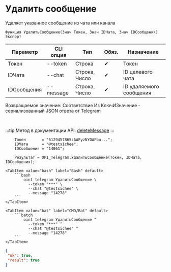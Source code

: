 ﻿---
sidebar_position: 12
---


# Удалить сообщение
 Удаляет указанное сообщение из чата или канала



`Функция УдалитьСообщение(Знач Токен, Знач IDЧата, Знач IDСообщения) Экспорт`

  | Параметр | CLI опция | Тип | Обяз. | Назначение |
  |-|-|-|-|-|
  | Токен | --token | Строка | &#x2714; | Токен |
  | IDЧата | --chat | Строка, Число | &#x2714; | ID целевого чата |
  | IDСообщения | --message | Строка, Число | &#x2714; | ID удаляемого сообщения |

  
  Возвращаемое значение:   Соответствие Из КлючИЗначение - сериализованный JSON ответа от Telegram

<br/>

:::tip
Метод в документации API: [deleteMessage](https://core.telegram.org/bots/api#deletemessage)
:::
<br/>



```bsl title="Пример использования для 1С:Предприятие/OneScript"
    Токен       = "6129457865:AAFyzNYOAFbu...";
    IDЧата      = "@testsichee";
    IDСообщения = "14061";

    Результат = OPI_Telegram.УдалитьСообщение(Токен, IDЧата, IDСообщения);
```
    

 <Tabs>
  
    <TabItem value="bash" label="Bash" default>
        ```bash
            oint telegram УдалитьСообщение \
              --token "***" \
              --chat "@testsichee" \
              --message "14278"
        ```
    </TabItem>
  
    <TabItem value="bat" label="CMD/Bat" default>
        ```batch
            oint telegram УдалитьСообщение ^
              --token "***" ^
              --chat "@testsichee" ^
              --message "14278"
        ```
    </TabItem>
</Tabs>


```json title="Результат"
{
 "ok": true,
 "result": true
}
```
